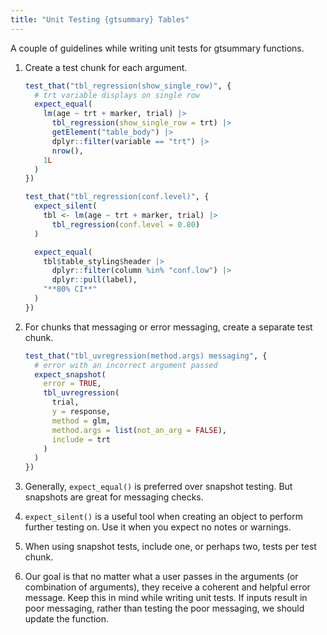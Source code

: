 ```yaml
---
title: "Unit Testing {gtsummary} Tables"
---
```


A couple of guidelines while writing unit tests for gtsummary functions.

1. Create a test chunk for each argument.

    ```r
    test_that("tbl_regression(show_single_row)", {
      # trt variable displays on single row
      expect_equal(
        lm(age ~ trt + marker, trial) |>
          tbl_regression(show_single_row = trt) |>
          getElement("table_body") |>
          dplyr::filter(variable == "trt") |>
          nrow(),
        1L
      )
    })
    
    test_that("tbl_regression(conf.level)", {
      expect_silent(
        tbl <- lm(age ~ trt + marker, trial) |>
          tbl_regression(conf.level = 0.80)
      )
    
      expect_equal(
        tbl$table_styling$header |>
          dplyr::filter(column %in% "conf.low") |>
          dplyr::pull(label),
        "**80% CI**"
      )
    })
    ```

1. For chunks that messaging or error messaging, create a separate test chunk.

    ```r
    test_that("tbl_uvregression(method.args) messaging", {
      # error with an incorrect argument passed
      expect_snapshot(
        error = TRUE,
        tbl_uvregression(
          trial,
          y = response,
          method = glm,
          method.args = list(not_an_arg = FALSE),
          include = trt
        )
      )
    })
    ```
  
1. Generally, `expect_equal()` is preferred over snapshot testing. But snapshots are great for messaging checks.

1. `expect_silent()` is a useful tool when creating an object to perform further testing on. Use it when you expect no notes or warnings.

1. When using snapshot tests, include one, or perhaps two, tests per test chunk.

1. Our goal is that no matter what a user passes in the arguments (or combination of arguments), they receive a coherent and helpful error message. Keep this in mind while writing unit tests. If inputs result in poor messaging, rather than testing the poor messaging, we should update the function.
